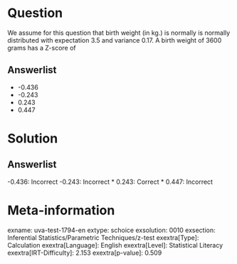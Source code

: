 Question
========

We assume for this question that birth weight (in kg.) is normally is normally distributed with expectation 3.5 and variance 0.17. A birth weight of 3600 grams has a Z-score of

Answerlist
----------

* -0.436
* -0.243
* 0.243
* 0.447

Solution
========

Answerlist
----------

-0.436: Incorrect
-0.243: Incorrect
* 0.243: Correct
* 0.447: Incorrect

Meta-information
================
exname: uva-test-1794-en
extype: schoice
exsolution: 0010
exsection: Inferential Statistics/Parametric Techniques/z-test
exextra[Type]: Calculation
exextra[Language]: English
exextra[Level]: Statistical Literacy
exextra[IRT-Difficulty]: 2.153
exextra[p-value]: 0.509
